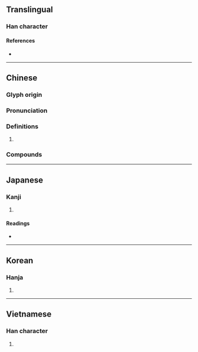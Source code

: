 {{character info/new}}
==Translingual==

===Han character===
{{Han char|rn=96|rad=玉|as=04|sn=8|four=18140|canj=MGOK,XMGOK|ids=⿰𤣩攵}}

====References====
* {{Han ref|kx=0728.170|dkj=20874|dj=1140.160|hdz=21104.080|uh=73AB|ud=29611|bh=AAB4|bd=43700}}

----

==Chinese==
{{zh-forms}}

===Glyph origin===
{{Han etym}}

===Pronunciation===
{{zh-pron
|m=méi
|c=mui4
|h=pfs=mòi
|md=muòi
|mn=xm,qz,tw:mûi/zz:bôe/twv:môe
|w=3me
|mc=y
|oc=y
|cat=
}}

===Definitions===
{{zh-hanzi}}

# {{zh-only|玫瑰}}

===Compounds===
{{zh-der|白玫瑰|紅玫瑰|玫瑰餅|玫瑰花|玫瑰露酒|玫瑰露|玫瑰色|玫瑰樹|玫瑰罋|玫瑰紫|玫瑰柱|玫瑰糠疹|玫瑰紅|迷你玫瑰|玫瑰戰爭|玫瑰油|玫瑰精|風玫瑰圖}}

----

==Japanese==

===Kanji===
{{ja-kanji|grade=|rs=玉04}}

# {{defn|lang=ja|sort=玉04}}

====Readings====
* {{ja-readings|on=[[ばい]] (bai), [[め]] (me), [[まい]] (mai)|kun=}}

----

==Korean==

===Hanja===
{{ko-hanja|hangeul=매|eumhun=|rv=mae|mr=mae|y=may}}

# {{defn|lang=ko|sort=玉04}}

----

==Vietnamese==

===Han character===
{{vi-hantu|[[mân]], [[mai]]|rs=玉04}}

# {{defn|lang=vi|sort=玉04}}